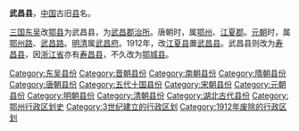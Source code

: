'''武昌县'''，[[中国|中国]]古旧[[县|县]]名。

[[三国|三国]][[孫吳|东吴]]改[[鄂县|鄂县]]为武昌县，为[[武昌郡|武昌郡]][[治所|治所]]。唐朝时，属[[鄂州_(古代)|鄂州]]、[[江夏郡|江夏郡]]。[[元朝|元朝]]时，属[[鄂州路|鄂州路]]、[[武昌路|武昌路]]。[[明朝|明]][[清朝|清]]属[[武昌府|武昌府]]。1912年，改[[江夏县_(隋朝)|江夏县]]置[[武昌县_(中华民国)|武昌县]]。武昌县则改为[[寿昌县_(中华民国)|寿昌县]]，因[[浙江省_(中華民國)|浙江省]]亦有[[寿昌县|寿昌县]]，不久改为[[鄂城县|鄂城县]]。

{{湖北行政区划小作品}}
{{DEFAULTSORT:W}}
[[Category:东吴县份|Category:东吴县份]]
[[Category:晋朝县份|Category:晋朝县份]]
[[Category:南朝县份|Category:南朝县份]]
[[Category:隋朝县份|Category:隋朝县份]]
[[Category:唐朝县份|Category:唐朝县份]]
[[Category:五代十国县份|Category:五代十国县份]]
[[Category:宋朝县份|Category:宋朝县份]]
[[Category:元朝县份|Category:元朝县份]]
[[Category:明朝县份|Category:明朝县份]]
[[Category:清朝县份|Category:清朝县份]]
[[Category:湖北古代县份|Category:湖北古代县份]]
[[Category:鄂州行政区划史|Category:鄂州行政区划史]]
[[Category:3世纪建立的行政区划|Category:3世纪建立的行政区划]]
[[Category:1912年废除的行政区划|Category:1912年废除的行政区划]]